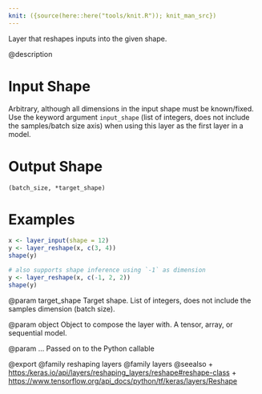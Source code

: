 ```yaml
---
knit: ({source(here::here("tools/knit.R")); knit_man_src})
---
```

Layer that reshapes inputs into the given shape.

@description

# Input Shape
Arbitrary, although all dimensions in the input shape must be
known/fixed. Use the keyword argument `input_shape` (list of integers,
does not include the samples/batch size axis) when using this layer as
the first layer in a model.

# Output Shape
`(batch_size, *target_shape)`

# Examples
```r
x <- layer_input(shape = 12)
y <- layer_reshape(x, c(3, 4))
shape(y)
```

```r
# also supports shape inference using `-1` as dimension
y <- layer_reshape(x, c(-1, 2, 2))
shape(y)
```

@param target_shape
Target shape. List of integers, does not include the
samples dimension (batch size).

@param object
Object to compose the layer with. A tensor, array, or sequential model.

@param ...
Passed on to the Python callable

@export
@family reshaping layers
@family layers
@seealso
+ <https:/keras.io/api/layers/reshaping_layers/reshape#reshape-class>
+ <https://www.tensorflow.org/api_docs/python/tf/keras/layers/Reshape>

